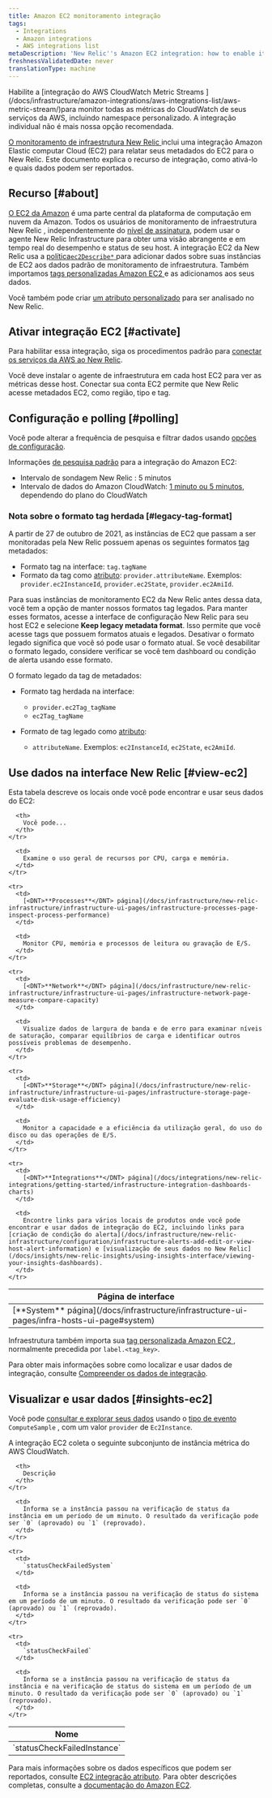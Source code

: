 ```yaml
---
title: Amazon EC2 monitoramento integração
tags:
  - Integrations
  - Amazon integrations
  - AWS integrations list
metaDescription: 'New Relic''s Amazon EC2 integration: how to enable it, and what data it reports.'
freshnessValidatedDate: never
translationType: machine
---
```


<Callout variant="important">
  Habilite a [integração do AWS CloudWatch Metric Streams ](/docs/infrastructure/amazon-integrations/aws-integrations-list/aws-metric-stream/)para monitor todas as métricas do CloudWatch de seus serviços da AWS, incluindo namespace personalizado. A integração individual não é mais nossa opção recomendada.
</Callout>

[O monitoramento de infraestrutura New Relic ](/docs/infrastructure/integrations-getting-started/getting-started/introduction-infrastructure-integrations)inclui uma integração Amazon Elastic computar Cloud (EC2) para relatar seus metadados do EC2 para o New Relic. Este documento explica o recurso de integração, como ativá-lo e quais dados podem ser reportados.

## Recurso [#about]

[O EC2 da Amazon](https://aws.amazon.com/ec2/) é uma parte central da plataforma de computação em nuvem da Amazon. Todos os usuários de monitoramento de infraestrutura New Relic , independentemente do [nível de assinatura](https://newrelic.com/infrastructure/pricing), podem usar o agente New Relic Infrastructure para obter uma visão abrangente e em tempo real do desempenho e status de seu host. A integração EC2 da New Relic usa a [política`ec2Describe*` ](/docs/infrastructure/infrastructure-integrations/getting-started/integrations-managed-policies)para adicionar dados sobre suas instâncias de EC2 aos dados padrão de monitoramento de infraestrutura. Também importamos [tags personalizadas Amazon EC2 ](http://docs.aws.amazon.com/AWSEC2/latest/UserGuide/Using_Tags.html)e as adicionamos aos seus dados.

Você também pode criar [um atributo personalizado](/docs/infrastructure/new-relic-infrastructure/configuration/configure-infrastructure-agent#attributes) para ser analisado no New Relic.

## Ativar integração EC2 [#activate]

Para habilitar essa integração, siga os procedimentos padrão para [conectar os serviços da AWS ao New Relic](/docs/infrastructure/infrastructure-integrations/getting-started/connect-aws-integrations-infrastructure).

<Callout variant="important">
  Você deve instalar o agente de infraestrutura em cada host EC2 para ver as métricas desse host. Conectar sua conta EC2 permite que New Relic acesse metadados EC2, como região, tipo e tag.
</Callout>

## Configuração e polling [#polling]

Você pode alterar a frequência de pesquisa e filtrar dados usando [opções de configuração](/docs/integrations/new-relic-integrations/getting-started/configure-polling-frequency-data-collection-cloud-integrations).

Informações [de pesquisa padrão](/docs/infrastructure/amazon-integrations/aws-integrations-list/aws-polling-intervals-infrastructure-integrations) para a integração do Amazon EC2:

* Intervalo de sondagem New Relic : 5 minutos
* Intervalo de dados do Amazon CloudWatch: [1 minuto ou 5 minutos](http://docs.aws.amazon.com/AmazonCloudWatch/latest/monitoring/ebs-metricscollected.html), dependendo do plano do CloudWatch

### Nota sobre o formato tag herdada [#legacy-tag-format]

A partir de 27 de outubro de 2021, as instâncias de EC2 que passam a ser monitoradas pela New Relic possuem apenas os seguintes formatos [tag](/docs/new-relic-one/use-new-relic-one/core-concepts/use-tags-help-organize-find-your-data) metadados:

* Formato tag na interface: `tag.tagName`
* Formato da tag como [atributo](/docs/using-new-relic/welcome-new-relic/get-started/glossary/#attribute): `provider.attributeName`. Exemplos: `provider.ec2InstanceId`, `provider.ec2State`, `provider.ec2AmiId`.

Para suas instâncias de monitoramento EC2 da New Relic antes dessa data, você tem a opção de manter nossos formatos tag legados. Para manter esses formatos, acesse a interface de configuração New Relic para seu host EC2 e selecione <DNT>**Keep legacy metadata format**</DNT>. Isso permite que você acesse tags que possuem formatos atuais e legados. Desativar o formato legado significa que você só pode usar o formato atual. Se você desabilitar o formato legado, considere verificar se você tem dashboard ou condição de alerta usando esse formato.

O formato legado da tag de metadados:

* Formato tag herdada na interface:

  * `provider.ec2Tag_tagName`
  * `ec2Tag_tagName`

* Formato de tag legado como [atributo](/docs/using-new-relic/welcome-new-relic/get-started/glossary/#attribute):

  * `attributeName`. Exemplos: `ec2InstanceId`, `ec2State`, `ec2AmiId`.

## Use dados na interface New Relic [#view-ec2]

Esta tabela descreve os locais onde você pode encontrar e usar seus dados do EC2:

<table>
  <thead>
    <tr>
      <th style={{ width: "210px" }}>
        Página de interface
      </th>

      <th>
        Você pode...
      </th>
    </tr>
  </thead>

  <tbody>
    <tr>
      <td>
        [<DNT>**System**</DNT> página](/docs/infrastructure/infrastructure-ui-pages/infra-hosts-ui-page#system)
      </td>

      <td>
        Examine o uso geral de recursos por CPU, carga e memória.
      </td>
    </tr>

    <tr>
      <td>
        [<DNT>**Processes**</DNT> página](/docs/infrastructure/new-relic-infrastructure/infrastructure-ui-pages/infrastructure-processes-page-inspect-process-performance)
      </td>

      <td>
        Monitor CPU, memória e processos de leitura ou gravação de E/S.
      </td>
    </tr>

    <tr>
      <td>
        [<DNT>**Network**</DNT> página](/docs/infrastructure/new-relic-infrastructure/infrastructure-ui-pages/infrastructure-network-page-measure-compare-capacity)
      </td>

      <td>
        Visualize dados de largura de banda e de erro para examinar níveis de saturação, comparar equilíbrios de carga e identificar outros possíveis problemas de desempenho.
      </td>
    </tr>

    <tr>
      <td>
        [<DNT>**Storage**</DNT> página](/docs/infrastructure/new-relic-infrastructure/infrastructure-ui-pages/infrastructure-storage-page-evaluate-disk-usage-efficiency)
      </td>

      <td>
        Monitor a capacidade e a eficiência da utilização geral, do uso do disco ou das operações de E/S.
      </td>
    </tr>

    <tr>
      <td>
        [<DNT>**Integrations**</DNT> página](/docs/integrations/new-relic-integrations/getting-started/infrastructure-integration-dashboards-charts)
      </td>

      <td>
        Encontre links para vários locais de produtos onde você pode encontrar e usar dados de integração do EC2, incluindo links para [criação de condição do alerta](/docs/infrastructure/new-relic-infrastructure/configuration/infrastructure-alerts-add-edit-or-view-host-alert-information) e [visualização de seus dados no New Relic](/docs/insights/new-relic-insights/using-insights-interface/viewing-your-insights-dashboards).
      </td>
    </tr>
  </tbody>
</table>

Infraestrutura também importa sua [tag personalizada Amazon EC2 ](http://docs.aws.amazon.com/AWSEC2/latest/UserGuide/Using_Tags.html), normalmente precedida por `label.<tag_key>`.

Para obter mais informações sobre como localizar e usar dados de integração, consulte [Compreender os dados de integração](/docs/infrastructure/integrations/find-use-infrastructure-integration-data).

## Visualizar e usar dados [#insights-ec2]

Você pode [consultar e explorar seus dados](/docs/using-new-relic/data/understand-data/query-new-relic-data) usando o [tipo de evento](/docs/data-apis/understand-data/new-relic-data-types/#event-data) `ComputeSample` , com um valor `provider` de `Ec2Instance`.

A integração EC2 coleta o seguinte subconjunto de instância métrica do AWS CloudWatch.

<table style={{ fontSize: "12pt" }}>
  <thead>
    <tr>
      <th style={{ width: "230px" }}>
        Nome
      </th>

      <th>
        Descrição
      </th>
    </tr>
  </thead>

  <tbody>
    <tr>
      <td>
        `statusCheckFailedInstance`
      </td>

      <td>
        Informa se a instância passou na verificação de status da instância em um período de um minuto. O resultado da verificação pode ser `0` (aprovado) ou `1` (reprovado).
      </td>
    </tr>

    <tr>
      <td>
        `statusCheckFailedSystem`
      </td>

      <td>
        Informa se a instância passou na verificação de status do sistema em um período de um minuto. O resultado da verificação pode ser `0` (aprovado) ou `1` (reprovado).
      </td>
    </tr>

    <tr>
      <td>
        `statusCheckFailed`
      </td>

      <td>
        Informa se a instância passou na verificação de status da instância e na verificação de status do sistema em um período de um minuto. O resultado da verificação pode ser `0` (aprovado) ou `1` (reprovado).
      </td>
    </tr>
  </tbody>
</table>

Para mais informações sobre os dados específicos que podem ser reportados, consulte [EC2 integração atributo](/docs/infrastructure/new-relic-infrastructure/data-instrumentation/default-infrastructure-attributes-events#aws-ec2-attributes). Para obter descrições completas, consulte a [documentação do Amazon EC2](https://aws.amazon.com/documentation/ec2/).